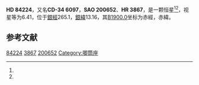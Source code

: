 {{Starbox begin
| name = HD 84224
}}
{{Starbox observe
| epoch = [[J2000.0|J2000.0]]
| constell = {{星座名待查}}<ref name=SIMBAD>{{cite web
 | url=http://simbad.u-strasbg.fr/simbad/sim-id?Ident=HR+3867
 | title=Pulsating variable Star
 | publisher=Centre de Données astronomiques de Strasbourg
 | work=SIMBAD
 | accessdate=2012-07-13
 | archive-date=2020-04-25
 | archive-url=https://web.archive.org/web/20200425055651/http://simbad.u-strasbg.fr/simbad/sim-id?Ident=HR+3867
 | dead-url=no
 }}</ref><ref name=DATA>{{cite web
 | url=http://vizier.u-strasbg.fr/viz-bin/VizieR-5?-out.add=.&-source=5050&-corr=PK=HR&-out.max=9999&HR=3867
 | title=VizieR Detailed Page
 | accessdate=2012-07-13
 | archive-date=2019-02-16
 | archive-url=https://web.archive.org/web/20190216121442/http://vizier.u-strasbg.fr/viz-bin/VizieR-5?-out.add=.&-source=5050&-corr=PK=HR&-out.max=9999&HR=3867
 | dead-url=no
 }}</ref>
| 星官 = 
| ra = {{RA|9|42|41.4}}<ref name=SIMBAD /><ref name=DATA />
| dec = {{DEC|-35|30|6}}<ref name=SIMBAD /><ref name=DATA />
| appmag_v = 6.41<ref name=SIMBAD /><ref name=DATA />
}}
{{Starbox character
| class = ApSi<ref name=SIMBAD /><ref name=DATA />
| b-v = -0.06<ref name=SIMBAD /><ref name=DATA />
| u-b = -0.37<ref name=SIMBAD /><ref name=DATA />
| r-i = <ref name=SIMBAD /><ref name=DATA />
| variable = 
}}
{{Starbox astrometry
| radial_v = -0.37
| prop_mo_ra = 17
| parallax = 
| p_error = 
}}
{{Starbox catalog
| names =CD-34 6097，[[SAO星表|SAO]] 200652，[[HD星表|HD]] 84224，[[HR星表|HR]] 3867}}
{{Starbox reference |Simbad=HR+3867}}
{{Starbox end}}

'''HD 84224'''，又名'''CD-34 6097'''，'''SAO 200652'''、'''HR 3867'''，是一颗恒星<ref name=SIMBAD /><ref name=DATA />，视星等为6.41，位于[[銀道座標系|銀經]]265.1，[[銀道座標系|銀緯]]13.16，其[[B1900.0|B1900.0]]坐标为赤經{{RA|9|38|28.1}}，赤緯{{DEC|-35|13.16|42}}。

== 参考文献 ==
{{reflist}}

{{star-stub}}
{{唧筒座恒星}}

[[Category:HD和HDE天體|84224]]
[[Category:HR天體|3867]]
[[Category:SAO天體|200652]]
[[Category:唧筒座|Category:唧筒座]]